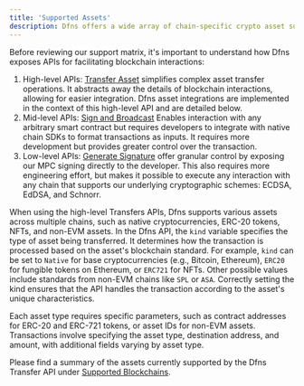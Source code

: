 ```yaml
---
title: 'Supported Assets'
description: Dfns offers a wide array of chain-specific crypto asset support.
---
```



  Before reviewing our support matrix, it's important to understand how Dfns exposes APIs for facilitating blockchain interactions:

1. High-level APIs: [Transfer Asset](/api-reference/wallets/transfer-asset) simplifies complex asset transfer operations. It abstracts away the details of blockchain interactions, allowing for easier integration. Dfns asset integrations are implemented in the context of this high-level API and are detailed below.
2. Mid-level APIs: [Sign and Broadcast](/api-reference/wallets/broadcast-transaction) Enables interaction with any arbitrary smart contract but requires developers to integrate with native chain SDKs to format transactions as inputs. It requires more development but provides greater control over the transaction.
3. Low-level APIs: [Generate Signature](http://localhost:3000/api-reference/keys/generate-signature) offer granular control by exposing our MPC signing directly to the developer.  This also requires more engineering effort, but makes it possible to execute any interaction with any chain that supports our underlying cryptographic schemes: ECDSA, EdDSA, and Schnorr.

When using the high-level Transfers APIs, Dfns supports various assets across multiple chains, such as native cryptocurrencies, ERC-20 tokens, NFTs, and non-EVM assets. In the Dfns API, the `kind` variable specifies the type of asset being transferred. It determines how the transaction is processed based on the asset's blockchain standard. For example, `kind` can be set to `Native` for base cryptocurrencies (e.g., Bitcoin, Ethereum), `ERC20` for fungible tokens on Ethereum, or `ERC721` for NFTs. Other possible values include standards from non-EVM chains like `SPL` or `ASA`. Correctly setting the kind ensures that the API handles the transaction according to the asset's unique characteristics.&#x20;

Each asset type requires specific parameters, such as contract addresses for ERC-20 and ERC-721 tokens, or asset IDs for non-EVM assets. Transactions involve specifying the asset type, destination address, and amount, with additional fields varying by asset type. &#x20;

Please find a summary of the assets currently supported by the Dfns Transfer API under [Supported Blockchains](/networks/index).
